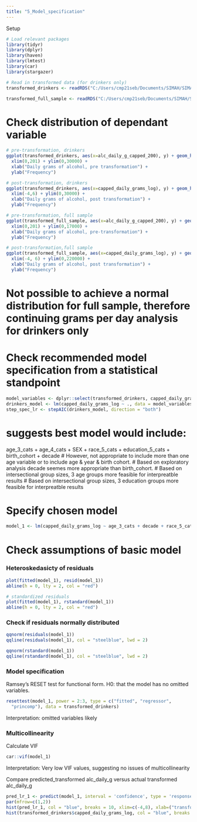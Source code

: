 ```yaml
---
title: "5_Model_specification"
---
```


Setup
```r
# Load relevant packages
library(tidyr)
library(dplyr)
library(haven)
library(lmtest)
library(car)
library(stargazer)

# Read in transformed data (for drinkers only)
transformed_drinkers <- readRDS("C:/Users/cmp21seb/Documents/SIMAH/SIMAH_workplace/nhis/intersectionality/cleaned_data/6_nhis_alc_clean_transformed_log_drinkers.RDS")

transformed_full_sample <- readRDS("C:/Users/cmp21seb/Documents/SIMAH/SIMAH_workplace/nhis/intersectionality/cleaned_data/6_nhis_alc_clean_transformed_log_full_sample.RDS")
```


# Check distribution of dependant variable
```r
# pre-transformation, drinkers
ggplot(transformed_drinkers, aes(x=alc_daily_g_capped_200), y) + geom_histogram(bins=200) + ggtitle("Distribution of estimated daily grams pre transformation, drinkers only")+ 
  xlim(0,201) + ylim(0,30000) + 
  xlab("Daily grams of alcohol, pre transformation") +
  ylab("Frequency")

# post-transformation, drinkers
ggplot(transformed_drinkers, aes(x=capped_daily_grams_log), y) + geom_histogram(bins=200) + ggtitle("Distribution of estimated daily grams post transformation, drinkers only")+ 
  xlim(-4,6) + ylim(0,30000) + 
  xlab("Daily grams of alcohol, post transformation") +
  ylab("Frequency")

# pre-transformation, full sample
ggplot(transformed_full_sample, aes(x=alc_daily_g_capped_200), y) + geom_histogram(bins=400) + ggtitle("Distribution of estimated daily grams of alcohol amongst NHIS sample adults")+
  xlim(0,201) + ylim(0,17000) + 
  xlab("Daily grams of alcohol, pre-transformation") +
  ylab("Frequency")

# post-transformation,full sample
ggplot(transformed_full_sample, aes(x=capped_daily_grams_log), y) + geom_histogram(bins=400) + ggtitle("Distribution of estimated daily grams post transformation, full sample")+ 
  xlim(-4, 6) + ylim(0,220000) + 
  xlab("Daily grams of alcohol, post transformation") +
  ylab("Frequency")
```

# Not possible to achieve a normal distribution for full sample, therefore continuing grams per day analysis for drinkers only

# Check recommended model specification from a statistical standpoint
```r
model_variables <- dplyr::select(transformed_drinkers, capped_daily_grams_log, age_3_cats,age_4_cats,SEX,race_5_cats,education_3_cats,education_4_cats,education_5_cats, birth_cohort, decade)
drinkers_model <- lm(capped_daily_grams_log ~ ., data = model_variables)
step_spec_lr <- stepAIC(drinkers_model, direction = "both")
```
# suggests best model would include:
age_3_cats + age_4_cats + SEX + race_5_cats + education_5_cats + birth_cohort + decade
# However, not appropriate to include more than one age variable or to include age & year & birth cohort.
# Based on exploratory analysis decade seemes more appropriate than birth_cohort.
# Based on intersectional group sizes, 3 age groups more feasible for interpreatble results
# Based on intersectional group sizes, 3 education groups more feasible for interpreatble results

# Specify chosen model
```r
model_1 <- lm(capped_daily_grams_log ~ age_3_cats + decade + race_5_cats + education_3_cats + SEX, data = model_variables)
```

# Check assumptions of basic model

### Heteroskedasicty of residuals
```r
plot(fitted(model_1), resid(model_1))
abline(h = 0, lty = 2, col = "red")

# standardized residuals
plot(fitted(model_1), rstandard(model_1))
abline(h = 0, lty = 2, col = "red")
```
### Check if residuals normally distributed
```r
qqnorm(residuals(model_1))
qqline(residuals(model_1), col = "steelblue", lwd = 2)

qqnorm(rstandard(model_1))
qqline(rstandard(model_1), col = "steelblue", lwd = 2)
```
### Model specification
Ramsey's RESET test for functional form.
H0: that the model has no omitted variables.
```r
resettest(model_1, power = 2:3, type = c("fitted", "regressor",
  "princomp"), data = transformed_drinkers)
```
Interpretation: omitted variables likely

### Multicollinearity
Calculate VIF
```r
car::vif(model_1)
```
Interpretation: Very low VIF values, suggesting no issues of multicollinearity

Compare predicted_transformed alc_daily_g versus actual transformed alc_daily_g
```r
pred_lr_1 <- predict(model_1, interval = 'confidence', type = 'response')
par(mfrow=c(1,2))
hist(pred_lr_1, col = "blue", breaks = 10, xlim=c(-4,8), xlab=("transformed daily grams"), main="modelled data - lr1")
hist(transformed_drinkers$capped_daily_grams_log, col = "blue", breaks = 10, xlim=c(-4,8), xlab=("transformed daily grams"), main="nhis data")
```
